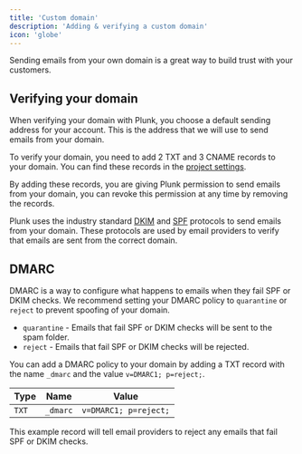 ```yaml
---
title: 'Custom domain'
description: 'Adding & verifying a custom domain'
icon: 'globe'
---
```


Sending emails from your own domain is a great way to build trust with your customers.

## Verifying your domain
When verifying your domain with Plunk, you choose a default sending address for your account. This is the address that we will use to send emails from your domain.

To verify your domain, you need to add 2 TXT and 3 CNAME records to your domain. You can find these records in the [project settings](https://app.useplunk.com/settings/identity).

By adding these records, you are giving Plunk permission to send emails from your domain, you can revoke this permission at any time by removing the records.

Plunk uses the industry standard [DKIM](https://en.wikipedia.org/wiki/DomainKeys_Identified_Mail) and [SPF](https://en.wikipedia.org/wiki/Sender_Policy_Framework) protocols to send emails from your domain. These protocols are used by email providers to verify that emails are sent from the correct domain.

## DMARC
DMARC is a way to configure what happens to emails when they fail SPF or DKIM checks. We recommend setting your DMARC policy to `quarantine` or `reject` to prevent spoofing of your domain.

- `quarantine` - Emails that fail SPF or DKIM checks will be sent to the spam folder.
- `reject` - Emails that fail SPF or DKIM checks will be rejected.

You can add a DMARC policy to your domain by adding a TXT record with the name `_dmarc` and the value `v=DMARC1; p=reject;`.

| Type | Name | Value |
| ---- | ----- | -----|
| `TXT` | `_dmarc` | `v=DMARC1; p=reject;` |

This example record will tell email providers to reject any emails that fail SPF or DKIM checks.